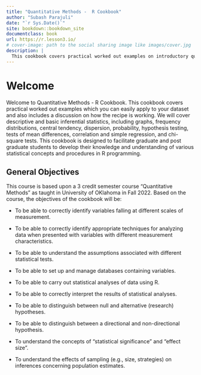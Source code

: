 ```yaml
---
title: "Quantitative Methods -  R Cookbook"
author: "Subash Parajuli"
date: "`r Sys.Date()`"
site: bookdown::bookdown_site
documentclass: book
url: https://r.lesson3.io/
# cover-image: path to the social sharing image like images/cover.jpg
description: |
  This cookbook covers practical worked out examples on introductory quantitative methods which you can easily apply to your datasets and also includes a disussion on how the recipe is working.
---
```


# Welcome {-}

Welcome to Quantitative Methods - R Cookbook. This cookbook covers practical worked out examples which you can easily apply to your dataset and also includes a discussion on how the recipe is working. We will cover descriptive and basic inferential statistics, including graphs, frequency distributions, central tendency, dispersion, probability, hypothesis testing, tests of mean differences, correlation and simple regression, and chi-square tests. This cookbook is designed to facilitate graduate and post graduate students to develop their knowledge and understanding of various statistical concepts and procedures in R programming.

## General Objectives

This course is based upon a 3 credit semester course "Quantitative Methods" as taught in University of OKlahoma in Fall 2022. Based on the course, the objectives of the cookbook will be:

-   To be able to correctly identify variables falling at different scales of measurement.

-   To be able to correctly identify appropriate techniques for analyzing data when presented with variables with different measurement characteristics.

-   To be able to understand the assumptions associated with different statistical tests.

-   To be able to set up and manage databases containing variables.

-   To be able to carry out statistical analyses of data using R.

-   To be able to correctly interpret the results of statistical analyses.

-   To be able to distinguish between null and alternative (research) hypotheses.

-   To be able to distinguish between a directional and non-directional hypothesis.

-   To understand the concepts of "statistical significance" and "effect size".

-   To understand the effects of sampling (e.g., size, strategies) on inferences concerning population estimates.


